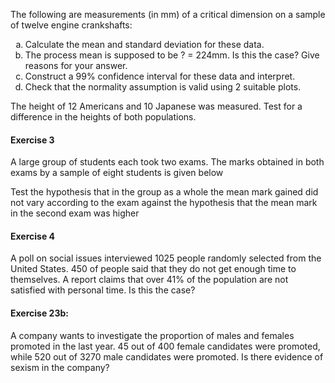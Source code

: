 
\section{Exercise} 
The following are measurements (in mm) of a critical dimension on a sample of twelve engine crankshafts:

\begin{verbatim}
224.120 	224.001 	224.017 	223.982 	223.989 	223.961
223.960 	224.089 	223.987 	223.976 	223.902 	223.980
\end{verbatim}
(a) Calculate the mean and standard deviation for these data.
(b) The process mean is supposed to be ? = 224mm. Is this the
case? Give reasons for your answer.
(c) Construct a 99\% confidence interval for these data and interpret.
(d) Check that the normality assumption is valid using 2 suitable plots.

\begin{verbatim}
> x<-c(224.120,224.001,224.017,223.982 ,223.989 ,223.961,
+ 223.960 ,224.089 ,223.987 ,223.976 , 223.902 ,223.980)
>
> mean(x)
[1] 223.997
>
> sd(x)
[1] 0.05785405
>
> t.test(x,mu=224,conf.level=0.99)

        One Sample t-test

data:  x
t = -0.1796, df = 11, p-value = 0.8607
alternative hypothesis: true mean is not equal to 224
99 percent confidence interval:
 223.9451 224.0489
sample estimates:
mean of x
  223.997

\end{verbatim}
  
\section{Exercise 2}
The height of 12 Americans and 10 Japanese was measured. Test for a difference in the heights of both populations.
\begin{verbatim}
Americans
174.68   	169.87 	   	165.07    	165.95 		204.99 		177.61 	
170.11 	 	170.71 	   	181.52 		167.68 		158.62 		182.90
Japanese
158.76  		168.85  		159.64  		180.02  		164.24
161.91  		163.99  		152.71  		157.32  		147.20
\end{verbatim}
\begin{verbatim}
> t.test(A,J)
        Welch Two Sample t-test
data:  A and J
t = 2.8398, df = 19.815, p-value = 0.01018
alternative hypothesis: true difference in means is not equal to 0
95 percent confidence interval:
  3.360121 21.996879
sample estimates:
mean of x mean of y
 174.1425  161.4640
\end{verbatim}

<p> 
#### Exercise 3 

A large group of students each took two exams. The marks obtained in both exams by a sample of eight students is given below

\begin{verbatim}
Student	1	2	3	4	5	6	7	8
Exam 1	57	76	47	39	62	56	49	81
Exam 2	67	81	62	49	57	61	59	71
\end{verbatim}
Test the hypothesis that in the group as a whole the mean mark gained did not vary according to the exam against the hypothesis that the mean mark in the second exam was higher
\begin{verbatim}
>
> Ex1<-c(57,76,47,39,62,56,49,81)
> Ex2<-c(67,81,62,49,57,61,59,71)
> t.test(Ex1-Ex2)

        One Sample t-test

data:  Ex1 - Ex2
t = -1.6733, df = 7, p-value = 0.1382
alternative hypothesis: true mean is not equal to 0
95 percent confidence interval:
 -12.065666   2.065666
sample estimates:
mean of x
       -5
\end{verbatim}

  <p>
    
#### Exercise 4
A poll on social issues interviewed 1025 people randomly selected from the United States. 450 of people said that they do not get enough time to themselves. A report claims that over 41\% of the population are not satisfied with personal time. Is this the case?

\begin{verbatim}

> prop.test(450,1025,p=0.40,alternative="greater")

        1-sample proportions test with continuity correction

data:  450 out of 1025, null probability 0.4
X-squared = 6.3425, df = 1, p-value = 0.005894
alternative hypothesis: true p is greater than 0.4
95 percent confidence interval:
 0.413238 1.000000
sample estimates:
        p
0.4390244
\end{verbatim}
<p>
  
#### Exercise 23b:  
A company wants to investigate the proportion of males and females promoted in the last year. 
45 out of 400 female candidates were promoted, while 520 out of 3270 male candidates were promoted. 
Is there evidence of sexism in the company?

  \begin{verbatim}
> x.vec=c(45,520)
> n.vec=c(400,3270)
>  prop.test(x.vec,n.vec)

 2-sample test for equality of proportions with continuity correction

data:  x.vec out of n.vec
X-squared = 5.5702, df = 1, p-value = 0.01827
alternative hypothesis: two.sided
95 percent confidence interval:
 -0.08133043 -0.01171238
sample estimates:
   prop 1    prop 2
0.1125000 0.1590214
\end{verbatim}
